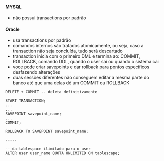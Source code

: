 






#### MYSQL

-   não possui transactions por padrão








#### Oracle

-   usa transactions por padrão
-   comandos internos são tratados atomicamente, ou seja, caso a
    transaction não seja concluída, tudo será descartado
-   transaction inicia com o primeiro DML e termina ao: COMMIT,
    ROLLBACK, comando DDL, quando o user sai ou quando o sistema cai
-   voce pode criar savepoints e dar rollback para pontos especificos
    desfazendo alterações
-   duas sessões diferentes não conseguem editar a mesma parte do banco
    até que uma delas dé um COMMIT ou ROLLBACK

``` {code-block-mode="2" spellcheck="false" code-block-lang="sql"}
DELETE + COMMIT -- deleta definitivamente

START TRANSACTION;
...
...
SAVEPOINT savepoint_name;
...
COMMIT;

ROLLBACK TO SAVEPOINT savepoint_name;

-----

-- da tablespace ilimitado para o user
ALTER user user_name QUOTA UNLIMITED ON tablescape;
```


